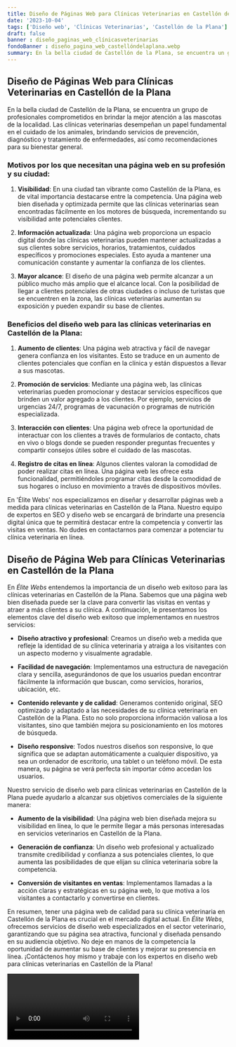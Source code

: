 ```yaml
---
title: Diseño de Páginas Web para Clínicas Veterinarias en Castellón de la Plana
date: '2023-10-04'
tags: ['Diseño web', 'Clínicas Veterinarias', 'Castellón de la Plana']
draft: false
banner : diseño_paginas_web_clínicasveterinarias
fondoBanner : diseño_pagina_web_castellóndelaplana.webp
summary: En la bella ciudad de Castellón de la Plana, se encuentra un grupo de profesionales comprometidos en brindar la mejor atención a las mascotas de la localidad. Las clínicas veterinarias desempeñan un papel fundamental en el cuidado de los animales, brindando servicios de prevención, diagnóstico y tratamiento de enfermedades, así como recomendaciones para su bienestar general.
---
```


## Diseño de Páginas Web para Clínicas Veterinarias en Castellón de la Plana 

En la bella ciudad de Castellón de la Plana, se encuentra un grupo de profesionales comprometidos en brindar la mejor atención a las mascotas de la localidad. Las clínicas veterinarias desempeñan un papel fundamental en el cuidado de los animales, brindando servicios de prevención, diagnóstico y tratamiento de enfermedades, así como recomendaciones para su bienestar general.

### Motivos por los que necesitan una página web en su profesión y su ciudad:

1. **Visibilidad**: En una ciudad tan vibrante como Castellón de la Plana, es de vital importancia destacarse entre la competencia. Una página web bien diseñada y optimizada permite que las clínicas veterinarias sean encontradas fácilmente en los motores de búsqueda, incrementando su visibilidad ante potenciales clientes.

2. **Información actualizada**: Una página web proporciona un espacio digital donde las clínicas veterinarias pueden mantener actualizadas a sus clientes sobre servicios, horarios, tratamientos, cuidados específicos y promociones especiales. Esto ayuda a mantener una comunicación constante y aumentar la confianza de los clientes.

3. **Mayor alcance**: El diseño de una página web permite alcanzar a un público mucho más amplio que el alcance local. Con la posibilidad de llegar a clientes potenciales de otras ciudades o incluso de turistas que se encuentren en la zona, las clínicas veterinarias aumentan su exposición y pueden expandir su base de clientes.

### Beneficios del diseño web para las clínicas veterinarias en Castellón de la Plana:

1. **Aumento de clientes**: Una página web atractiva y fácil de navegar genera confianza en los visitantes. Esto se traduce en un aumento de clientes potenciales que confían en la clínica y están dispuestos a llevar a sus mascotas.

2. **Promoción de servicios**: Mediante una página web, las clínicas veterinarias pueden promocionar y destacar servicios específicos que brinden un valor agregado a los clientes. Por ejemplo, servicios de urgencias 24/7, programas de vacunación o programas de nutrición especializada.

3. **Interacción con clientes**: Una página web ofrece la oportunidad de interactuar con los clientes a través de formularios de contacto, chats en vivo o blogs donde se pueden responder preguntas frecuentes y compartir consejos útiles sobre el cuidado de las mascotas.

4. **Registro de citas en línea**: Algunos clientes valoran la comodidad de poder realizar citas en línea. Una página web les ofrece esta funcionalidad, permitiéndoles programar citas desde la comodidad de sus hogares o incluso en movimiento a través de dispositivos móviles.

En 'Élite Webs' nos especializamos en diseñar y desarrollar páginas web a medida para clínicas veterinarias en Castellón de la Plana. Nuestro equipo de expertos en SEO y diseño web se encargará de brindarte una presencia digital única que te permitirá destacar entre la competencia y convertir las visitas en ventas. No dudes en contactarnos para comenzar a potenciar tu clínica veterinaria en línea.

<GifSeo />

<Cta />

## Diseño de Página Web para Clínicas Veterinarias en Castellón de la Plana

En *Élite Webs* entendemos la importancia de un diseño web exitoso para las clínicas veterinarias en Castellón de la Plana. Sabemos que una página web bien diseñada puede ser la clave para convertir las visitas en ventas y atraer a más clientes a su clínica. A continuación, le presentamos los elementos clave del diseño web exitoso que implementamos en nuestros servicios:

- **Diseño atractivo y profesional**: Creamos un diseño web a medida que refleje la identidad de su clínica veterinaria y atraiga a los visitantes con un aspecto moderno y visualmente agradable.

- **Facilidad de navegación**: Implementamos una estructura de navegación clara y sencilla, asegurándonos de que los usuarios puedan encontrar fácilmente la información que buscan, como servicios, horarios, ubicación, etc.

- **Contenido relevante y de calidad**: Generamos contenido original, SEO optimizado y adaptado a las necesidades de su clínica veterinaria en Castellón de la Plana. Esto no solo proporciona información valiosa a los visitantes, sino que también mejora su posicionamiento en los motores de búsqueda.

- **Diseño responsive**: Todos nuestros diseños son responsive, lo que significa que se adaptan automáticamente a cualquier dispositivo, ya sea un ordenador de escritorio, una tablet o un teléfono móvil. De esta manera, su página se verá perfecta sin importar cómo accedan los usuarios.

Nuestro servicio de diseño web para clínicas veterinarias en Castellón de la Plana puede ayudarlo a alcanzar sus objetivos comerciales de la siguiente manera:

- **Aumento de la visibilidad**: Una página web bien diseñada mejora su visibilidad en línea, lo que le permite llegar a más personas interesadas en servicios veterinarios en Castellón de la Plana.

- **Generación de confianza**: Un diseño web profesional y actualizado transmite credibilidad y confianza a sus potenciales clientes, lo que aumenta las posibilidades de que elijan su clínica veterinaria sobre la competencia.

- **Conversión de visitantes en ventas**: Implementamos llamadas a la acción claras y estratégicas en su página web, lo que motiva a los visitantes a contactarlo y convertirse en clientes.

En resumen, tener una página web de calidad para su clínica veterinaria en Castellón de la Plana es crucial en el mercado digital actual. En *Élite Webs*, ofrecemos servicios de diseño web especializados en el sector veterinario, garantizando que su página sea atractiva, funcional y diseñada pensando en su audiencia objetivo. No deje en manos de la competencia la oportunidad de aumentar su base de clientes y mejorar su presencia en línea. ¡Contáctenos hoy mismo y trabaje con los expertos en diseño web para clínicas veterinarias en Castellón de la Plana!

<Video />

<CtaBot job='Clínicas Veterinarias' city='Castellón de la Plana'/>

<Gmaps query='Castellón de la Plana+españa+maps' />